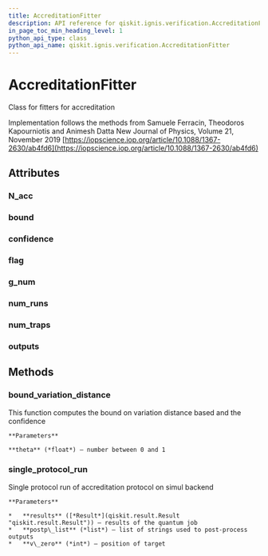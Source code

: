 ```yaml
---
title: AccreditationFitter
description: API reference for qiskit.ignis.verification.AccreditationFitter
in_page_toc_min_heading_level: 1
python_api_type: class
python_api_name: qiskit.ignis.verification.AccreditationFitter
---
```


# AccreditationFitter

<Class id="qiskit.ignis.verification.AccreditationFitter" isDedicatedPage={true} github="https://github.com/qiskit-community/qiskit-ignis/tree/stable/0.3/qiskit/ignis/verification/accreditation/fitters.py" signature="AccreditationFitter">
  Class for fitters for accreditation

  Implementation follows the methods from Samuele Ferracin, Theodoros Kapourniotis and Animesh Datta New Journal of Physics, Volume 21, November 2019 [https://iopscience.iop.org/article/10.1088/1367-2630/ab4fd6](https://iopscience.iop.org/article/10.1088/1367-2630/ab4fd6)

  ## Attributes

  ### N\_acc

  <Attribute id="qiskit.ignis.verification.AccreditationFitter.N_acc" signature="= 0" />

  ### bound

  <Attribute id="qiskit.ignis.verification.AccreditationFitter.bound" signature="= 1" />

  ### confidence

  <Attribute id="qiskit.ignis.verification.AccreditationFitter.confidence" signature="= 1" />

  ### flag

  <Attribute id="qiskit.ignis.verification.AccreditationFitter.flag" signature="= 'accepted'" />

  ### g\_num

  <Attribute id="qiskit.ignis.verification.AccreditationFitter.g_num" signature="= 1" />

  ### num\_runs

  <Attribute id="qiskit.ignis.verification.AccreditationFitter.num_runs" signature="= 0" />

  ### num\_traps

  <Attribute id="qiskit.ignis.verification.AccreditationFitter.num_traps" signature="= 0" />

  ### outputs

  <Attribute id="qiskit.ignis.verification.AccreditationFitter.outputs" signature="= []" />

  ## Methods

  ### bound\_variation\_distance

  <Function id="qiskit.ignis.verification.AccreditationFitter.bound_variation_distance" name="bound_variation_distance" signature="AccreditationFitter.bound_variation_distance(theta)">
    This function computes the bound on variation distance based and the confidence

    **Parameters**

    **theta** (*float*) – number between 0 and 1
  </Function>

  ### single\_protocol\_run

  <Function id="qiskit.ignis.verification.AccreditationFitter.single_protocol_run" name="single_protocol_run" signature="AccreditationFitter.single_protocol_run(results, postp_list, v_zero)">
    Single protocol run of accreditation protocol on simul backend

    **Parameters**

    *   **results** ([*Result*](qiskit.result.Result "qiskit.result.Result")) – results of the quantum job
    *   **postp\_list** (*list*) – list of strings used to post-process outputs
    *   **v\_zero** (*int*) – position of target
  </Function>
</Class>

